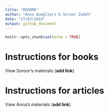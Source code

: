 ```yaml
---
title: "README"
author: "Anna Quaglieri & Soroor Zadeh"
date: "27/02/2019"
output: github_document
---
```


```r
knitr::opts_chunk$set(echo = TRUE)
```

# Instructions for books

View Soroor's materials (**add link**)

# Instructions for articles

View Anna's materials  (**add link**)